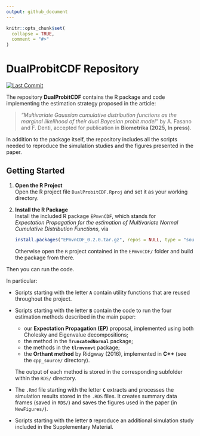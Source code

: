 ```yaml
---
output: github_document
---
```


<!-- README.md is generated from README.Rmd. Please edit that file -->

```r
knitr::opts_chunk$set(
  collapse = TRUE,
  comment = "#>"
)
```

# DualProbitCDF Repository
<!--**DUA**l probit marginal **L**ikelihood **E**stimation via **EP** **A**pproximation, -->

[![Last Commit](https://img.shields.io/github/last-commit/fradenti/EPmvnCDF)](https://github.com/fradenti/EPmvnCDF)

The repository **DualProbitCDF** contains the R package and code implementing the estimation strategy proposed in the article:

> *“Multivariate Gaussian cumulative distribution functions as the marginal likelihood of their dual Bayesian probit model”*
> by A. Fasano and F. Denti, accepted for publication in **Biometrika (2025, In press)**.

In addition to the package itself, the repository includes all the scripts needed to reproduce the simulation studies and the figures presented in the paper.

## Getting Started

1. **Open the R Project**  
   Open the R project file `DualProbitCDF.Rproj` and set it as your working directory.

2. **Install the R Package**  
   Install the included R package `EPmvnCDF`, which stands for  
   *Expectation Propagation for the estimation of Multivariate Normal Cumulative Distribution Functions*, via
   ```r
   install.packages("EPmvnCDF_0.2.0.tar.gz", repos = NULL, type = "source")
   ```

   Otherwise open the `R` project contained in the `EPmvnCDF/` folder and build the package from there.

Then you can run the code.

In particular:

- Scripts starting with the letter **`A`** contain utility functions that are reused throughout the project.

- Scripts starting with the letter **`B`** contain the code to run the four estimation methods described in the main paper:
  - our **Expectation Propagation (EP)** proposal, implemented using both Cholesky and Eigenvalue decompositions;
  - the method in the **`TruncatedNormal`** package;
  - the methods in the **`tlrmvnmvt`** package;
  - the **Orthant method** by Ridgway (2016), implemented in **C++** (see the `cpp_source/` directory).

  The output of each method is stored in the corresponding subfolder within the `RDS/` directory.

- The `.Rmd` file starting with the letter **`C`** extracts and processes the simulation results stored in the `.RDS` files. It creates summary data frames (saved in `RDS/`) and saves the figures used in the paper (in `NewFigures/`).

- Scripts starting with the letter **`D`** reproduce an additional simulation study included in the Supplementary Material.


